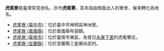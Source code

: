 '''虎尾寮'''是臺灣常見地名，亦作'''虎尾藔'''。其本指由側面出入的寮舍，後來轉化為地名。

*[[虎尾寮_(臺中市)|虎尾寮 (臺中市)]]：位於臺中市神岡區神洲里。
*[[虎尾寮_(嘉義縣)|虎尾寮 (嘉義縣)]]：位於嘉義縣布袋鎮。
*[[虎尾寮_(臺南市)|虎尾寮 (臺南市)]]：位於臺南市東區，為昔日[[永康下里|永康下里]]的虎尾藔庄。
*[[虎尾寮_(宜蘭縣)|虎尾寮 (宜蘭縣)]]：位於宜蘭縣三星鄉尚武村。

{{disambig|cat=三字消歧義}}
